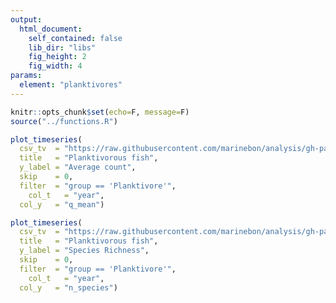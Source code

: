 ```yaml
---
output:
  html_document:
    self_contained: false
    lib_dir: "libs"
    fig_height: 2
    fig_width: 4
params:
  element: "planktivores"
---
```


```r
knitr::opts_chunk$set(echo=F, message=F)
source("../functions.R")
```


```r
plot_timeseries(
  csv_tv  = "https://raw.githubusercontent.com/marinebon/analysis/gh-pages/data/rvc_grp_years.csv",
  title   = "Planktivorous fish",
  y_label = "Average count",
  skip    = 0,
  filter  = "group == 'Planktivore'",
	col_t   = "year",
  col_y   = "q_mean")
```


```r
plot_timeseries(
  csv_tv  = "https://raw.githubusercontent.com/marinebon/analysis/gh-pages/data/rvc_grp_years.csv",
  title   = "Planktivorous fish",
  y_label = "Species Richness",
  skip    = 0,
  filter  = "group == 'Planktivore'",
	col_t   = "year",
  col_y   = "n_species")
```

